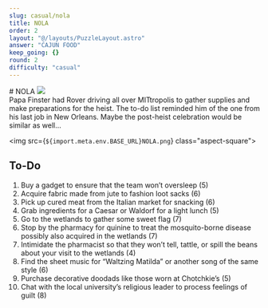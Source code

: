```yaml
---
slug: casual/nola
title: NOLA
order: 2
layout: "@/layouts/PuzzleLayout.astro"
answer: "CAJUN FOOD"
keep_going: {}
round: 2
difficulty: "casual"
---
```


<div class="flex flex-col sm:flex-row justify-between items-center gap-4">
# NOLA
<img class="w-[20rem] border-2 border-gray-300" src={art.src} />
</div>


<div class="italics" style={{fontFamily: "DM Mono, sans-serif"}}>
  Papa Finster had Rover driving all over MITtropolis to gather supplies and make preparations for
  the heist. The to-do list reminded him of the one from his last job in New Orleans. Maybe the
  post-heist celebration would be similar as well…
</div>

<img src={`${import.meta.env.BASE_URL}NOLA.png`} class="aspect-square"></img>

## To-Do

<ol>
  <li>Buy a gadget to ensure that the team won’t oversleep (5)</li>
  <li>Acquire fabric made from jute to fashion loot sacks (6)</li>
  <li>Pick up cured meat from the Italian market for snacking (6)</li>
  <li>Grab ingredients for a Caesar or Waldorf for a light lunch (5)</li>
  <li>Go to the wetlands to gather some sweet flag (7)</li>
  <li>
    Stop by the pharmacy for quinine to treat the mosquito-borne disease possibly also acquired in
    the wetlands (7)
  </li>
  <li>
    Intimidate the pharmacist so that they won’t tell, tattle, or spill the beans about your visit
    to the wetlands (4)
  </li>
  <li>Find the sheet music for “Waltzing Matilda” or another song of the same style (6)</li>
  <li>Purchase decorative doodads like those worn at Chotchkie’s (5)</li>
  <li>Chat with the local university’s religious leader to process feelings of guilt (8)</li>
</ol>
